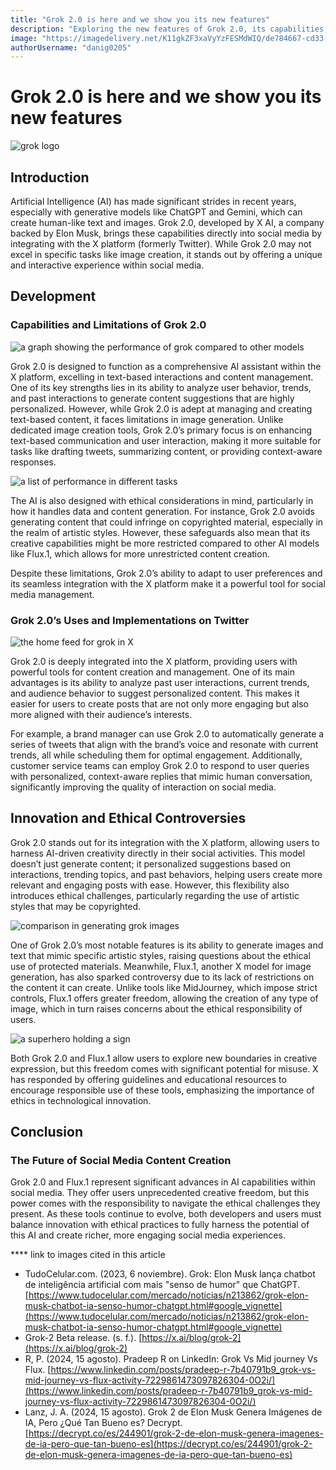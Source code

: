 ```yaml
---
title: "Grok 2.0 is here and we show you its new features"
description: "Exploring the new features of Grok 2.0, its capabilities, limitations, and the ethical considerations of AI in social media."
image: "https://imagedelivery.net/K11gkZF3xaVyYzFESMdWIQ/de784667-cd33-46a0-6650-1fc8a6130600/full"
authorUsername: "danig0205"
---
```


# Grok 2.0 is here and we show you its new features


<Img src="https://imagedelivery.net/K11gkZF3xaVyYzFESMdWIQ/448fe632-596a-4b22-ba8b-10defd77e100/full" alt="grok logo" caption="Logo for grok"/>

## Introduction

Artificial Intelligence (AI) has made significant strides in recent years, especially with generative models like ChatGPT and Gemini, which can create human-like text and images. Grok 2.0, developed by X AI, a company backed by Elon Musk, brings these capabilities directly into social media by integrating with the X platform (formerly Twitter). While Grok 2.0 may not excel in specific tasks like image creation, it stands out by offering a unique and interactive experience within social media.

## Development

### Capabilities and Limitations of Grok 2.0

<Img src="https://freeimage.host/i/dj3RsiF" alt="a graph showing the performance of grok compared to other models" caption="graph of grok with others models"/>

Grok 2.0 is designed to function as a comprehensive AI assistant within the X platform, excelling in text-based interactions and content management. One of its key strengths lies in its ability to analyze user behavior, trends, and past interactions to generate content suggestions that are highly personalized. However, while Grok 2.0 is adept at managing and creating text-based content, it faces limitations in image generation. Unlike dedicated image creation tools, Grok 2.0’s primary focus is on enhancing text-based communication and user interaction, making it more suitable for tasks like drafting tweets, summarizing content, or providing context-aware responses.

<Img src="https://freeimage.host/i/djFLd3Q" alt="a list of performance in different tasks" caption="performance comparison table"/>

The AI is also designed with ethical considerations in mind, particularly in how it handles data and content generation. For instance, Grok 2.0 avoids generating content that could infringe on copyrighted material, especially in the realm of artistic styles. However, these safeguards also mean that its creative capabilities might be more restricted compared to other AI models like Flux.1, which allows for more unrestricted content creation.

Despite these limitations, Grok 2.0’s ability to adapt to user preferences and its seamless integration with the X platform make it a powerful tool for social media management.

### Grok 2.0’s Uses and Implementations on Twitter

<Img src="https://freeimage.host/i/dj37L8J" alt="the home feed for grok in X" caption="the home panel to access grok"/>

Grok 2.0 is deeply integrated into the X platform, providing users with powerful tools for content creation and management. One of its main advantages is its ability to analyze past user interactions, current trends, and audience behavior to suggest personalized content. This makes it easier for users to create posts that are not only more engaging but also more aligned with their audience’s interests.

For example, a brand manager can use Grok 2.0 to automatically generate a series of tweets that align with the brand’s voice and resonate with current trends, all while scheduling them for optimal engagement. Additionally, customer service teams can employ Grok 2.0 to respond to user queries with personalized, context-aware replies that mimic human conversation, significantly improving the quality of interaction on social media.

## Innovation and Ethical Controversies

Grok 2.0 stands out for its integration with the X platform, allowing users to harness AI-driven creativity directly in their social activities. This model doesn’t just generate content; it personalized suggestions based on interactions, trending topics, and past behaviors, helping users create more relevant and engaging posts with ease. However, this flexibility also introduces ethical challenges, particularly regarding the use of artistic styles that may be copyrighted.

<Img src="https://freeimage.host/i/djFPSSI" alt="comparison in generating grok images" caption="comparative table"/>

One of Grok 2.0’s most notable features is its ability to generate images and text that mimic specific artistic styles, raising questions about the ethical use of protected materials. Meanwhile, Flux.1, another X model for image generation, has also sparked controversy due to its lack of restrictions on the content it can create. Unlike tools like MidJourney, which impose strict controls, Flux.1 offers greater freedom, allowing the creation of any type of image, which in turn raises concerns about the ethical responsibility of users.

<Img src="https://freeimage.host/i/dj31fBp" alt="a superhero holding a sign" caption="image generated with grok"/>

Both Grok 2.0 and Flux.1 allow users to explore new boundaries in creative expression, but this freedom comes with significant potential for misuse. X has responded by offering guidelines and educational resources to encourage responsible use of these tools, emphasizing the importance of ethics in technological innovation.

## Conclusion

### The Future of Social Media Content Creation

Grok 2.0 and Flux.1 represent significant advances in AI capabilities within social media. They offer users unprecedented creative freedom, but this power comes with the responsibility to navigate the ethical challenges they present. As these tools continue to evolve, both developers and users must balance innovation with ethical practices to fully harness the potential of this AI and create richer, more engaging social media experiences.

**** link to images cited in this article

- TudoCelular.com. (2023, 6 noviembre). Grok: Elon Musk lança chatbot de inteligência artificial com mais "senso de humor" que ChatGPT. [https://www.tudocelular.com/mercado/noticias/n213862/grok-elon-musk-chatbot-ia-senso-humor-chatgpt.html#google_vignette](https://www.tudocelular.com/mercado/noticias/n213862/grok-elon-musk-chatbot-ia-senso-humor-chatgpt.html#google_vignette)
- Grok-2 Beta release. (s. f.). [https://x.ai/blog/grok-2](https://x.ai/blog/grok-2)
- R, P. (2024, 15 agosto). Pradeep R on LinkedIn: Grok Vs Mid journey Vs Flux. [https://www.linkedin.com/posts/pradeep-r-7b40791b9_grok-vs-mid-journey-vs-flux-activity-7229861473097826304-0O2i/](https://www.linkedin.com/posts/pradeep-r-7b40791b9_grok-vs-mid-journey-vs-flux-activity-7229861473097826304-0O2i/)
- Lanz, J. A. (2024, 15 agosto). Grok 2 de Elon Musk Genera Imágenes de IA, Pero ¿Qué Tan Bueno es? Decrypt. [https://decrypt.co/es/244901/grok-2-de-elon-musk-genera-imagenes-de-ia-pero-que-tan-bueno-es](https://decrypt.co/es/244901/grok-2-de-elon-musk-genera-imagenes-de-ia-pero-que-tan-bueno-es)
